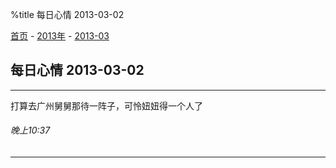%title 每日心情 2013-03-02

[[../../../index|首页]] - [[../index|2013年]] - [[index|2013-03]]
==每日心情 2013-03-02==
----
打算去广州舅舅那待一阵子，可怜妞妞得一个人了
======晚上10:37======
----
